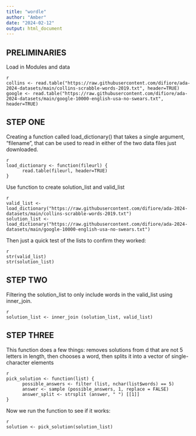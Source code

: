 ```yaml
---
title: "wordle"
author: "Amber"
date: "2024-02-12"
output: html_document
---
```


## PRELIMINARIES

Load in Modules and data

```
{r}
collins <- read.table("https://raw.githubusercontent.com/difiore/ada-2024-datasets/main/collins-scrabble-words-2019.txt", header=TRUE)
google <- read.table("https://raw.githubusercontent.com/difiore/ada-2024-datasets/main/google-10000-english-usa-no-swears.txt", header=TRUE)
```

## STEP ONE

Creating a function called load_dictionary() that takes a single argument, "filename", that can be used to read in either of the two data files just downloaded. 

```
{r}
load_dictionary <- function(fileurl) {
      read.table(fileurl, header=TRUE)
}
```

Use function to create solution_list and valid_list 

```
{r}
valid_list <- load_dictionary("https://raw.githubusercontent.com/difiore/ada-2024-datasets/main/collins-scrabble-words-2019.txt")
solution_list <- load_dictionary("https://raw.githubusercontent.com/difiore/ada-2024-datasets/main/google-10000-english-usa-no-swears.txt")
```
Then just a quick test of the lists to confirm they worked:
```
{r}
str(valid_list)
str(solution_list)
```

## STEP TWO

Filtering the solution_list to only include words in the valid_list using inner_join. 

```
{r}
solution_list <- inner_join (solution_list, valid_list)
```

## STEP THREE
This function does a few things: removes solutions from d that are not 5 letters in length, then chooses a word, then splits it into a vector of single-character elements

```
{r}
pick_solution <- function(list) {
      possible_answers <- filter (list, nchar(list$words) == 5)
      answer <- sample (possible_answers, 1, replace = FALSE) 
      answer_split <- strsplit (answer, " ") [[1]]
}
```

Now we run the function to see if it works:

```
{r}
solution <- pick_solution(solution_list)
```
